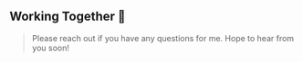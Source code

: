 ## Working Together 👋

> Please reach out if you have any questions for me. Hope to hear from you soon!

